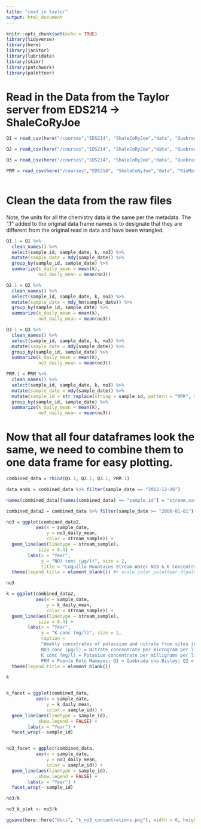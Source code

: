 ```yaml
---
title: "read_in_taylor"
output: html_document
---
```


```r
knitr::opts_chunk$set(echo = TRUE)
library(tidyverse)
library(here)
library(janitor)
library(lubridate)
library(skimr)
library(patchwork)
library(paletteer)
```

# Read in the Data from the Taylor server from EDS214 -> ShaleCoRyJoe
```r
Q1 = read_csv(here("/courses","EDS214", "ShaleCoRyJoe","data", "QuebradaCuenca1-Bisley.csv"), na = "-9999")

Q2 = read_csv(here("/courses","EDS214", "ShaleCoRyJoe","data", "QuebradaCuenca2-Bisley.csv"), na = "-9999")

Q3 = read_csv(here("/courses","EDS214", "ShaleCoRyJoe","data", "QuebradaCuenca3-Bisley.csv"), na = "-9999")

PRM = read_csv(here("/courses","EDS214", "ShaleCoRyJoe","data", "RioMameyesPuenteRoto.csv"), na = "-9999")
   
```

# Clean the data from the raw files
Note, the units for all the chemistry data is the same per the metadata. The ".1" added to the original data frame names is to designate that they are different from the original read in data and have been wrangled.

```r
Q1.1 = Q1 %>% 
  clean_names() %>% 
  select(sample_id, sample_date, k, no3) %>% 
  mutate(sample_date = mdy(sample_date)) %>% 
  group_by(sample_id, sample_date) %>% 
  summarize(k_daily_mean = mean(k), 
            no3_daily_mean = mean(no3))

Q2.1 = Q2 %>% 
  clean_names() %>% 
  select(sample_id, sample_date, k, no3) %>% 
  mutate(sample_date = mdy_hm(sample_date)) %>% 
  group_by(sample_id, sample_date) %>% 
  summarize(k_daily_mean = mean(k), 
            no3_daily_mean = mean(no3))

Q3.1 = Q3 %>% 
  clean_names() %>% 
  select(sample_id, sample_date, k, no3) %>% 
  mutate(sample_date = mdy(sample_date)) %>% 
  group_by(sample_id, sample_date) %>% 
  summarize(k_daily_mean = mean(k), 
            no3_daily_mean = mean(no3))

PRM.1 = PRM %>% 
  clean_names() %>% 
  select(sample_id, sample_date, k, no3) %>% 
  mutate(sample_date = mdy(sample_date)) %>% 
  mutate(sample_id = str_replace(string = sample_id, pattern = "MPR", replacement = "PRM")) %>%
  group_by(sample_id, sample_date) %>% 
  summarize(k_daily_mean = mean(k), 
            no3_daily_mean = mean(no3))
```

# Now that all four dataframes look the same, we need to combine them to one data frame for easy plotting.
```r
combined_data = rbind(Q1.1, Q2.1, Q3.1, PRM.1)
```

```r
data_ends = combined_data %>% filter(sample_date == "2012-12-26")

names(combined_data)[names(combined_data) == "sample_id"] = "stream_sample"

combined_data2 = combined_data %>% filter(sample_date >= "2000-01-01")

no3 = ggplot(combined_data2,
           aes(x = sample_date,
               y = no3_daily_mean,
               color = stream_sample)) +
  geom_line(aes(linetype = stream_sample),
            size = 0.4) + 
        labs(x = "Year",
             y = "NO3 conc (μg/l)", size = 2, 
             title = "Luquillo Mountains Stream Water NO3 & K Concentrations (2000-2012)", size = 4) + 
  theme(legend.title = element_blank()) #+ scale_color_paletteer_d(palette = "ggthemes::manyeys")

no3

k = ggplot(combined_data2,
           aes(x = sample_date,
               y = k_daily_mean,
               color = stream_sample)) +
  geom_line(aes(linetype = stream_sample),
            size = 0.4) +
        labs(x = "Year",
             y = "K conc (mg/l)", size = 2, 
             caption = 
             "Weekly concetrates of potassium and nitrate from sites in the Lucillo Mountains. 
             NO3 conc (μg/l) = Nitrate concentrate per microgram per liter; 
             K conc (mg/l) = Potasium concentrate per milligrams per liter;
             PRM = Puente Roto Mameyes; Q1 = Quebrada uno-Bisley; Q2 = Quebrada dos-Bisley; Q3 = Quebrada tres-Bisley", size = 2) + 
  theme(legend.title = element_blank())

k


k_facet = ggplot(combined_data, 
           aes(x = sample_date,
               y = k_daily_mean,
               color = sample_id)) +
  geom_line(aes(linetype = sample_id),
            show.legend = FALSE) +
        labs(x = "Year") + 
  facet_wrap(~ sample_id)


no3_facet = ggplot(combined_data, 
           aes(x = sample_date,
               y = no3_daily_mean,
               color = sample_id)) +
  geom_line(aes(linetype = sample_id),
            show.legend = FALSE) +
        labs(x = "Year") +
  facet_wrap(~ sample_id)

no3/k

no3_k_plot <- no3/k

ggsave(here::here("docs", "k_no3_concentrations.png"), width = 8, height = 4)


```


